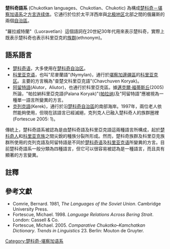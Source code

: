 {{Infobox language family
|name=楚科奇語系
|altname=Chukotkan<br>''Ləɣˀoravetlˀan''
|region=[[俄屬遠東|俄屬遠東]]
|familycolor=古西伯利亞語言
|fam1=[[楚科奇－堪察加语系|楚科奇－堪察加语系]]
|child1=[[楚科奇语|楚科奇语]]
|child2=[[科里亚克语|科里亚克语]]
|child3=[[阿留特語|阿留特語]]
|child4=[[克列克語|克列克語]]
|glotto=chuk1272
|glottorefname=Chukotian
}}

'''楚科奇語系''' (Chukotkan languages、Chukotian、Chukotic) 為構成[[楚科奇－堪察加语系|楚科奇－堪察加语系]]之[[方言连续体|方言连续体]]。它通行於位於太平洋西岸與[[北极地区|北极地区]]北部之間的俄羅斯的兩個[[自治地方|自治區]]。

"羅拉威特蘭"（Luoravetlan）這個語詞在20世紀30年代用來表示楚科奇，實際上既表示楚科奇也表示科里亞克的[[族群|族群]](ethnonym)。

==語系語言==
*[[楚科奇语|楚科奇语]]，大多使用在[[楚科奇自治区|楚科奇自治区]]。
*[[科里亚克语|科里亚克语]]，也叫"尼麥蘭語"(Nymylan)，通行於[[堪察加邊疆區|堪察加邊疆區]]的[[科里亚克区|科里亚克区]]。主要的方言稱為"查楚文科里亞克語"(Chavchuven Koryak)。
*[[阿留特語|阿留特語]](Alutor，Aliutor)，也通行於科里亞克區。據[[邁克爾·福蒂斯丘|邁克爾·福蒂斯丘]](2005)所論，"帕拉納科里亞克語(Palana Koryak)"([[帕拉纳|帕拉纳]])及"阿留特語"應被視為一種單一語言所變異的方言。
*[[克列克語|克列克語]](Kerek)，通行於沿[[楚科奇自治區|楚科奇自治區]]的南部海岸。1997年，兩位老人依然能夠使用，但現在該語言已經滅絕，克列克人已融入楚科奇人的族群圈裡(Fortescue 2005: 1)。

傳統上，楚科奇語系被認為是由楚科奇語及科里亞克語這兩種語言所構成，起於[[楚科奇人|楚科奇人]]和[[科里亚克族|科里亚克族]]之間尖銳的種族分裂所形成。然而，楚科奇族群及科里亞克族群所使用的克列克語及阿留特語是不同於[[楚科奇语|楚科奇语]]及[[科里亚克语|科里亚克语]]所變異的方言。目前楚科奇語系一般分類為四種語言，但它可以很容易被認為是一種語言，而且具有顯著的方言變異。

==註釋==
{{reflist}}

==參考文獻==
{{refbegin}}
* Comrie, Bernard. 1981, ''The Languages of the Soviet Union''. Cambridge University Press.
* Fortescue, Michael. 1998. ''Language Relations Across Bering Strait''. London: Cassell & Co.
* Fortescue, Michael. 2005. ''Comparative Chukotko–Kamchatkan Dictionary''. ''Trends in Linguistics'' 23. Berlin: Mouton de Gruyter.
{{refend}}

{{Paleosiberian languages}}

[[Category:楚科奇-堪察加语系|Category:楚科奇-堪察加语系]]
